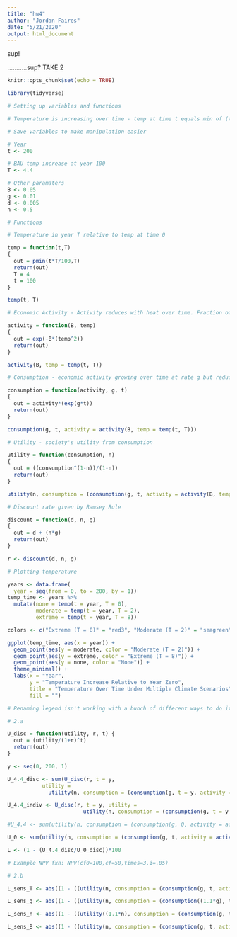 ```yaml
---
title: "hw4"
author: "Jordan Faires"
date: "5/21/2020"
output: html_document
---
```


sup!

...........sup? TAKE 2 

```r
knitr::opts_chunk$set(echo = TRUE)
```

```r
library(tidyverse)
```

```r

# Setting up variables and functions

# Temperature is increasing over time - temp at time t equals min of (tT / 100, T). It rises until T = 100 and flattens out after that. If we know t and T, you can plug in to the equation. t = years from now, T = BAU temperature increase at year 100.

# Save variables to make manipulation easier

# Year
t <- 200

# BAU temp increase at year 100
T <- 4.4

# Other paramaters
B <- 0.05
g <- 0.01
d <- 0.005
n <- 0.5

# Functions 

# Temperature in year T relative to temp at time 0

temp = function(t,T)
{
  out = pmin(t*T/100,T)
  return(out)
  T = 4
  t = 100
}

temp(t, T)

# Economic Activity - Activity reduces with heat over time. Fraction of economic activity retained in a year if tempt is r(t):

activity = function(B, temp)
{
  out = exp(-B*(temp^2))
  return(out)
}

activity(B, temp = temp(t, T))

# Consumption - economic activity growing over time at rate g but reduced by K. total consumption at time t is: 

consumption = function(activity, g, t)
{
  out = activity*(exp(g*t))
  return(out)
}

consumption(g, t, activity = activity(B, temp = temp(t, T))) 

# Utility - society's utility from consumption 

utility = function(consumption, n)
{
  out = ((consumption^(1-n))/(1-n))
  return(out)
}

utility(n, consumption = (consumption(g, t, activity = activity(B, temp = temp(t, T)))))

# Discount rate given by Ramsey Rule 

discount = function(d, n, g)
{
  out = d + (n*g)
  return(out)
}

r <- discount(d, n, g)


```

```r

# Plotting temperature 

years <- data.frame(
  year = seq(from = 0, to = 200, by = 1))
temp_time <- years %>%
  mutate(none = temp(t = year, T = 0),
         moderate = temp(t = year, T = 2),
         extreme = temp(t = year, T = 8))

colors <- c("Extreme (T = 8)" = "red3", "Moderate (T = 2)" = "seagreen", "None" = "dodgerblue")

ggplot(temp_time, aes(x = year)) +
  geom_point(aes(y = moderate, color = "Moderate (T = 2)")) + 
  geom_point(aes(y = extreme, color = "Extreme (T = 8)")) +
  geom_point(aes(y = none, color = "None")) +
  theme_minimal() + 
  labs(x = "Year",
       y = "Temperature Increase Relative to Year Zero",
       title = "Temperature Over Time Under Multiple Climate Scenarios",
       fill = "") 

# Renaming legend isn't working with a bunch of different ways to do it - can maybe just remove 

```

```r
# 2.a

U_disc = function(utility, r, t) {
  out = (utility/(1+r)^t)
  return(out)
}

y <- seq(0, 200, 1)

U_4.4_disc <- sum(U_disc(r, t = y, 
           utility = 
             utility(n, consumption = (consumption(g, t = y, activity = activity(B, temp = temp(t = y, T)))))))

U_4.4_indiv <- U_disc(r, t = y, utility = 
                        utility(n, consumption = (consumption(g, t = y, activity = activity(B, temp = temp(t = y, T))))))

#U_4.4 <- sum(utility(n, consumption = (consumption(g, 0, activity = activity(B, temp = temp(0, T))))):utility(n, consumption = (consumption(g, 200, activity = activity(B, temp = temp(200, T))))))

U_0 <- sum(utility(n, consumption = (consumption(g, t, activity = activity(B, temp = temp(t, T0))))))

L <- (1 - (U_4.4_disc/U_0_disc))*100

# Example NPV fxn: NPV(cf0=100,cf=50,times=3,i=.05)

# 2.b

L_sens_T <- abs((1 - ((utility(n, consumption = (consumption(g, t, activity = activity(B, temp = temp(t, (1.1*T)))))))/U_4.4)) * 100)

L_sens_g <- abs((1 - ((utility(n, consumption = (consumption((1.1*g), t, activity = activity(B, temp = temp(t, T))))))/U_4.4)) * 100)

L_sens_n <- abs((1 - ((utility((1.1*n), consumption = (consumption(g, t, activity = activity(B, temp = temp(t, T))))))/U_4.4)) * 100)

L_sens_B <- abs((1 - ((utility(n, consumption = (consumption(g, t, activity = activity((1.1*B), temp = temp(t, T))))))/U_4.4)) * 100)


```

